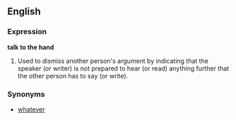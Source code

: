==English==
===Expression===
'''talk to the hand'''

#Used to dismiss another person's argument by indicating that the speaker (or writer) is not prepared to hear (or read) anything further that the other person has to say (or write).

===Synonyms===
*[[whatever]]